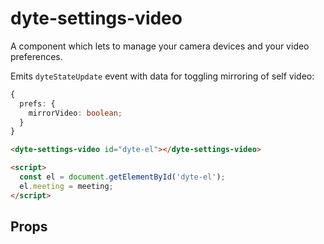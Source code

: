 # dyte-settings-video

A component which lets to manage your camera devices and your video preferences.

Emits `dyteStateUpdate` event with data for toggling mirroring of self video:

```ts
{
  prefs: {
    mirrorVideo: boolean;
  }
}
```

```html
<dyte-settings-video id="dyte-el"></dyte-settings-video>

<script>
  const el = document.getElementById('dyte-el');
  el.meeting = meeting;
</script>
```

## Props

<PropsTable of="dyte-settings-video" />
